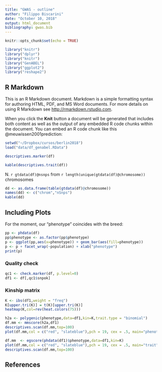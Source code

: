 ```yaml
---
title: "GWAS - outline"
author: "Filippo Biscarini"
date: "October 10, 2018"
output: html_document
bibliography: gwas.bib
---
```


```r
knitr::opts_chunk$set(echo = TRUE)

library("knitr")
library("dplyr")
library("knitr")
library("GenABEL")
library("ggplot2")
library("reshape2")
```

## R Markdown

This is an R Markdown document. Markdown is a simple formatting syntax for authoring HTML, PDF, and MS Word documents. For more details on using R Markdown see <http://rmarkdown.rstudio.com>.

When you click the **Knit** button a document will be generated that includes both content as well as the output of any embedded R code chunks within the document. You can embed an R code chunk like this @meuwissen2001prediction:

```r
setwd("~/Dropbox/cursos/berlin2018")
load("data/df_genabel.RData")

descriptives.marker(df)
```

```r
kable(descriptives.trait(df))
```

N. `r gtdata(df)@nsnps` from `r length(unique(gtdata(df)@chromosome))` chromosomes

```r
dd <- as.data.frame(table(gtdata(df)@chromosome))
names(dd) <- c("chrom","nSnps")
kable(dd)
```

## Including Plots

For the moment, our "phenotype" coincides with the breed:

```r
pp <- phdata(df)
pp$phenotype <- as.factor(pp$phenotype)
p <- ggplot(pp,aes(x=phenotype)) + geom_bar(aes(fill=phenotype))
p <- p + facet_wrap(~population) + xlab("phenotype")
print(p)
```

### Quality check

```r
qc1 <- check.marker(df, p.level=0)
df1 <- df[,qc1$snpok]
```

### Kinship matrix

```r
K <- ibs(df1,weight = "freq")
K[upper.tri(K)] = t(K)[upper.tri(K)]
heatmap(K,col=rev(heat.colors(75)))
```

```r
h2a <- polygenic(phenotype,data=df1,kin=K,trait.type = "binomial")
df.mm <- mmscore(h2a,df1)
descriptives.scan(df.mm,top=100)
plot(df.mm,col = c("red", "slateblue"),pch = 19, cex = .5, main="phenotype")
```

```r
df.mm  <- egscore(phdata(df1)$phenotype,data=df1,kin=K)
plot(df.mm,col = c("red", "slateblue"),pch = 19, cex = .5, main="trait")
descriptives.scan(df.mm,top=100)
```


## References

